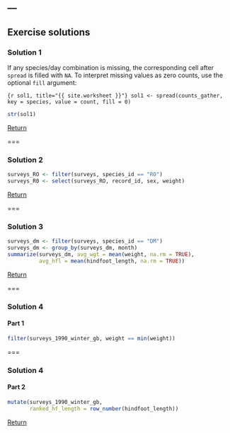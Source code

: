 ---
---

## Exercise solutions

### Solution 1

If any species/day combination is missing, the corresponding cell after `spread` is filled with `NA`. To interpret missing values as zero counts, use the optional `fill` argument: 

```{r sol1, title="{{ site.worksheet }}"}
sol1 <- spread(counts_gather, key = species, value = count, fill = 0)
```

```r
str(sol1)
```

<aside class="notes" markdown="block">

[Return](#exercise-1)

</aside>

===

### Solution 2

```r
surveys_RO <- filter(surveys, species_id == "RO")
surveys_R0 <- select(surveys_RO, record_id, sex, weight)
```

<aside class="notes" markdown="block">

[Return](#exercise-2)

</aside>

===

### Solution 3

```r
surveys_dm <- filter(surveys, species_id == "DM")
surveys_dm <- group_by(surveys_dm, month)
summarize(surveys_dm, avg_wgt = mean(weight, na.rm = TRUE),
          avg_hfl = mean(hindfoot_length, na.rm = TRUE))
```

<aside class="notes" markdown="block">

[Return](#exercise-3)

</aside>

===

### Solution 4

#### Part 1

```r
filter(surveys_1990_winter_gb, weight == min(weight))
```

===

### Solution 4

#### Part 2

```r
mutate(surveys_1990_winter_gb,
       ranked_hf_length = row_number(hindfoot_length))
```

<aside class="notes" markdown="block">

[Return](#exercise-4)

</aside>
